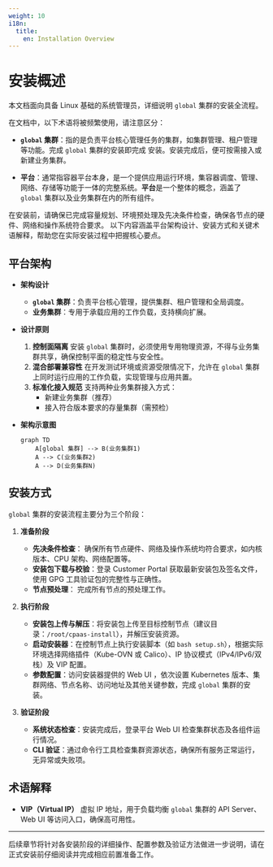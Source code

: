 ```yaml
---
weight: 10
i18n:
  title:
    en: Installation Overview
---
```


# 安装概述

本文档面向具备 Linux 基础的系统管理员，详细说明 <Term name="productShort" /> `global` 集群的安装全流程。

在文档中，以下术语将被频繁使用，请注意区分：

- **`global` 集群**：指的是负责平台核心管理任务的集群，如集群管理、租户管理等功能。完成 `global` 集群的安装即完成 <Term name="productShort" /> 安装。安装完成后，便可按需接入或新建业务集群。

- **平台**：通常指容器平台本身，是一个提供应用运行环境，集容器调度、管理、网络、存储等功能于一体的完整系统。**平台**是一个整体的概念，涵盖了 `global` 集群以及业务集群在内的所有组件。

<Directive type="tip" title="重要提示">
在安装前，请确保已完成容量规划、环境预处理及先决条件检查，确保各节点的硬件、网络和操作系统符合要求。
以下内容涵盖平台架构设计、安装方式和关键术语解释，帮助您在实际安装过程中把握核心要点。
</Directive>

## 平台架构

- **架构设计**
  - **`global` 集群**：负责平台核心管理，提供集群、租户管理和全局调度。
  - **业务集群**：专用于承载应用的工作负载，支持横向扩展。

- **设计原则**
  1. **控制面隔离**
     安装 `global` 集群时，必须使用专用物理资源，不得与业务集群共享，确保控制平面的稳定性与安全性。
  2. **混合部署兼容性**
     在开发测试环境或资源受限情况下，允许在 `global` 集群上同时运行应用的工作负载，实现管理与应用共置。
  3. **标准化接入规范**
     支持两种业务集群接入方式：
     - 新建业务集群（推荐）
     - 接入符合版本要求的存量集群（需预检）

- **架构示意图**

  ```mermaid
  graph TD
      A[global 集群] --> B(业务集群1)
      A --> C(业务集群2)
      A --> D(业务集群N)
  ```

## 安装方式

`global` 集群的安装流程主要分为三个阶段：

1. **准备阶段**
   - **先决条件检查**： 确保所有节点硬件、网络及操作系统均符合要求，如内核版本、CPU 架构、网络配置等。
   - **安装包下载与校验**：登录 Customer Portal 获取最新安装包及签名文件，使用 GPG 工具验证包的完整性与正确性。
   - **节点预处理**： 完成所有节点的预处理工作。

2. **执行阶段**
   - **安装包上传与解压**：将安装包上传至目标控制节点（建议目录：`/root/cpaas-install`），并解压安装资源。
   - **启动安装器**：在控制节点上执行安装脚本（如 `bash setup.sh`），根据实际环境选择网络插件（Kube-OVN 或 Calico）、IP 协议模式（IPv4/IPv6/双栈）及 VIP 配置。
   - **参数配置**：访问安装器提供的 Web UI ，依次设置 Kubernetes 版本、集群网络、节点名称、访问地址及其他关键参数，完成 `global` 集群的安装。

3. **验证阶段**
   - **系统状态检查**：安装完成后，登录平台 Web UI 检查集群状态及各组件运行情况。
   - **CLI 验证**：通过命令行工具检查集群资源状态，确保所有服务正常运行，无异常或失败项。

## 术语解释

- **VIP（Virtual IP）**
  虚拟 IP 地址，用于负载均衡 `global` 集群的 API Server、Web UI 等访问入口，确保高可用性。

---

后续章节将针对各安装阶段的详细操作、配置参数及验证方法做进一步说明，请在正式安装前仔细阅读并完成相应前置准备工作。
